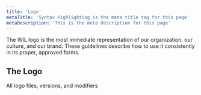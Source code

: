 ```yaml
---
title: 'Logo'
metaTitle: 'Syntax Highlighting is the meta title tag for this page'
metaDescription: 'This is the meta description for this page'
---
```


The WIL logo is the most immediate representation of our organization, our culture, and our brand. These guidelines describe how to use it consistently in its proper, approved forms.

## The Logo

<Download
  href="../downloads/Antioch_Logos.zip"
  title="All Logos"
  description="All logo files, versions, and modifiers">
  All logo files, versions, and modifiers
</Download>
